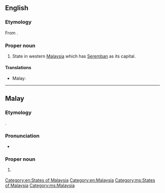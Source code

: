 ==English==
{{wikipedia}}

===Etymology===
From {{etyl|ms|en}} {{term|Negeri Sembilan|lang=ms}}.

===Proper noun===
{{en-proper noun}}

# State in western [[Malaysia]] which has [[Seremban]] as its capital.

====Translations====
{{trans-top|state in Malaysia}}
* Malay: {{t|ms|Negeri Sembilan}}
{{trans-mid}}
{{trans-bottom}}

[[Category:en:States of Malaysia]]
[[Category:en:Malaysia]]

----

==Malay==
{{wikipedia|lang=ms}}

===Etymology===
{{compound|negeri|gloss1=state|sembilan|gloss2=nine|lang=ms}}.

===Pronunciation===
* {{IPA|/nəɡəri səmbilan/|lang=ms}}

===Proper noun===
{{head|ms|proper noun|head=[[negeri|Negeri]] [[sembilan|Sembilan]]}}

# {{l|en|Negeri Sembilan}} {{qualifier|state in Malaysia}}

[[Category:ms:States of Malaysia]]
[[Category:ms:Malaysia]]
